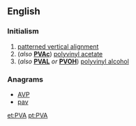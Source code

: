 ==English==

===Initialism===
{{rfc-header|Initialism}}
{{head|en|initialism}}
# [[patterned vertical alignment]]
# (''also'' '''[[PVAc]]''') [[polyvinyl acetate]]
# (''also'' '''[[PVAL]]''' ''or'' '''[[PVOH]]''') [[polyvinyl alcohol]]

===Anagrams===
* [[AVP#English|AVP]]
* [[pav#English|pav]]

[[et:PVA]]
[[pt:PVA]]